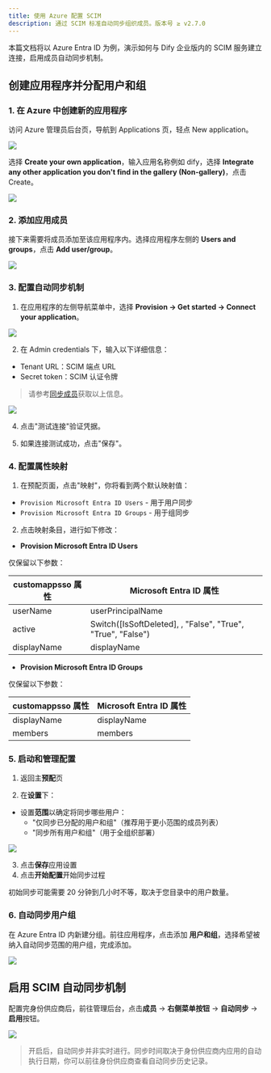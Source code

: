 ```yaml
---
title: 使用 Azure 配置 SCIM
description: 通过 SCIM 标准自动同步组织成员。版本号 ≥ v2.7.0
---
```


本篇文档将以 Azure Entra ID 为例，演示如何与 Dify 企业版内的 SCIM 服务建立连接，启用成员自动同步机制。

## 创建应用程序并分配用户和组

### 1. 在 Azure 中创建新的应用程序

访问 Azure 管理员后台页，导航到 Applications 页，轻点 New application。

![](https://assets-docs.dify.ai/2024/11/4f52715ff661e6c9430af09b4b2a4736.png)

选择 **Create your own application**，输入应用名称例如 dify，选择 **Integrate any other application you don't find in the gallery (Non-gallery)**，点击 Create。

![](https://assets-docs.dify.ai/2024/11/b823ecfaa94d18ba0ac794cc0290dc7f.png)

### 2. 添加应用成员

接下来需要将成员添加至该应用程序内。选择应用程序左侧的 **Users and groups**，点击 **Add user/group**。

![](https://assets-docs.dify.ai/2024/11/ed3c6f5de21c75e2261bf05d055ffb9e.png)

### 3. 配置自动同步机制

1. 在应用程序的左侧导航菜单中，选择 **Provision → Get started → Connect your application**。

![](https://assets-docs.dify.ai/2025/05/f890065efeb5390dcb43e7e7d1c1f5b8.png)

2. 在 Admin credentials 下，输入以下详细信息：

  - Tenant URL：SCIM 端点 URL
  - Secret token：SCIM 认证令牌

  > 请参考[同步成员](../sync-team-members)获取以上信息。

  ![](https://assets-docs.dify.ai/2025/05/03f1e586bc428538d80b6f5316a293df.png)

4. 点击"测试连接"验证凭据。

5. 如果连接测试成功，点击"保存"。

### 4. 配置属性映射

1. 在预配页面，点击"映射"，你将看到两个默认映射值：

  - `Provision Microsoft Entra ID Users` - 用于用户同步
  - `Provision Microsoft Entra ID Groups` - 用于组同步

2. 点击映射条目，进行如下修改：

- **Provision Microsoft Entra ID Users**

仅保留以下参数：

| customappsso 属性 | Microsoft Entra ID 属性 |
|------------------|------------------------|
| userName | userPrincipalName |
| active | Switch([IsSoftDeleted], , "False", "True", "True", "False") |
| displayName | displayName |

- **Provision Microsoft Entra ID Groups**

仅保留以下参数：

| customappsso 属性 | Microsoft Entra ID 属性 |
|------------------|------------------------|
| displayName | displayName |
| members | members |

### 5. 启动和管理配置

1. 返回主**预配**页

2. 在**设置**下：
  - 设置**范围**以确定将同步哪些用户：
    - "仅同步已分配的用户和组"（推荐用于更小范围的成员列表）
    - "同步所有用户和组"（用于全组织部署）

  ![](https://assets-docs.dify.ai/2025/05/489e8b8f4091d53ab699ec33199d57a4.png)

3. 点击**保存**应用设置
4. 点击**开始配置**开始同步过程

<Note>
  初始同步可能需要 20 分钟到几小时不等，取决于您目录中的用户数量。
</Note>

### 6. 自动同步用户组

在 Azure Entra ID 内新建分组。前往应用程序，点击添加 **用户和组**，选择希望被纳入自动同步范围的用户组，完成添加。

![](https://assets-docs.dify.ai/2025/05/af19820dfd75bd6bc00c602009574a77.png)

## 启用 SCIM 自动同步机制

配置完身份供应商后，前往管理后台，点击**成员** → **右侧菜单按钮** → **自动同步** → **启用**按钮。

![](https://assets-docs.dify.ai/2025/05/08d3b05fc5dfaa1eb0a6b8bd523ea5f9.png)

> 开启后，自动同步并非实时进行。同步时间取决于身份供应商内应用的自动执行日期，你可以前往身份供应商查看自动同步历史记录。
